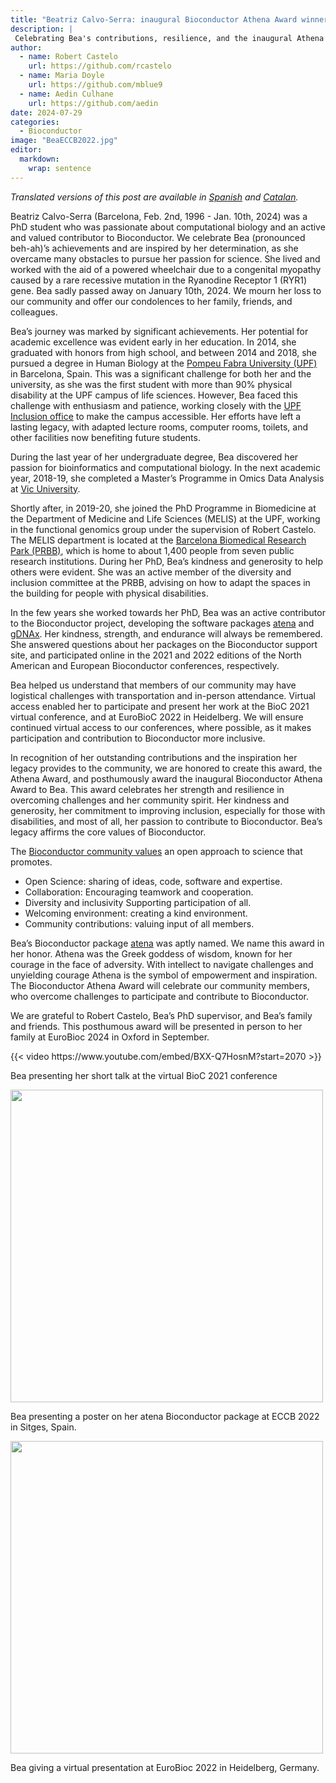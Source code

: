 ```yaml
---
title: "Beatriz Calvo-Serra: inaugural Bioconductor Athena Award winner"
description: | 
 Celebrating Bea's contributions, resilience, and the inaugural Athena Award in her honor.
author:
  - name: Robert Castelo
    url: https://github.com/rcastelo
  - name: Maria Doyle
    url: https://github.com/mblue9
  - name: Aedin Culhane
    url: https://github.com/aedin
date: 2024-07-29
categories:
  - Bioconductor
image: "BeaECCB2022.jpg"
editor: 
  markdown: 
    wrap: sentence
---
```


*Translated versions of this post are available in [Spanish](index-es.qmd) and [Catalan](index-ca.qmd).*

Beatriz Calvo-Serra (Barcelona, Feb. 2nd, 1996 - Jan. 10th, 2024) was a PhD student who was passionate about computational biology and an active and valued contributor to Bioconductor.
We celebrate Bea  (pronounced beh-ah)'s achievements and are inspired by her determination, as she overcame many obstacles to pursue her passion for science.
She lived and worked with the aid of a powered wheelchair due to a congenital myopathy caused by a rare recessive mutation in the Ryanodine Receptor 1 (RYR1) gene.
Bea sadly passed away on January 10th, 2024.
We mourn her loss to our community and offer our condolences to her family, friends, and colleagues.

Bea's journey was marked by significant achievements.
Her potential for academic excellence was evident early in her education.
In 2014, she graduated with honors from high school, and between 2014 and 2018, she pursued a degree in Human Biology at the [Pompeu Fabra University (UPF)](https://www.upf.edu) in Barcelona, Spain.
This was a significant challenge for both her and the university, as she was the first student with more than 90% physical disability at the UPF campus of life sciences.
However, Bea faced this challenge with enthusiasm and patience, working closely with the [UPF Inclusion office](https://www.upf.edu/web/upfinclusio) to make the campus accessible.
Her efforts have left a lasting legacy, with adapted lecture rooms, computer rooms, toilets, and other facilities now benefiting future students.

During the last year of her undergraduate degree, Bea discovered her passion for bioinformatics and computational biology.
In the next academic year, 2018-19, she completed a Master's Programme in Omics Data Analysis at [Vic University](https://www.uvic.cat).

Shortly after, in 2019-20, she joined the PhD Programme in Biomedicine at the Department of Medicine and Life Sciences (MELIS) at the UPF, working in the functional genomics group under the supervision of Robert Castelo.
The MELIS department is located at the [Barcelona Biomedical Research Park (PRBB)](https://prbb.org), which is home to about 1,400 people from seven public research institutions.
During her PhD, Bea's kindness and generosity to help others were evident.
She was an active member of the diversity and inclusion committee at the PRBB, advising on how to adapt the spaces in the building for people with physical disabilities.

In the few years she worked towards her PhD, Bea was an active contributor to the Bioconductor project, developing the software packages [atena](https://bioconductor.org/packages/atena) and [gDNAx](https://bioconductor.org/packages/gDNAx).
Her kindness, strength, and endurance will always be remembered.
She answered questions about her packages on the Bioconductor support site, and participated online in the 2021 and 2022 editions of the North American and European Bioconductor conferences, respectively.

Bea helped us understand that members of our community may have logistical challenges with transportation and in-person attendance.
Virtual access enabled her to participate and present her work at the BioC 2021 virtual conference, and at EuroBioC 2022 in Heidelberg.
We will ensure continued virtual access to our conferences, where possible, as it makes participation and contribution to Bioconductor more inclusive.

In recognition of her outstanding contributions and the inspiration her legacy provides to the community, we are honored to create this award, the Athena Award, and posthumously award the inaugural Bioconductor Athena Award to Bea.
This award celebrates her strength and resilience in overcoming challenges and her community spirit.
Her kindness and generosity, her commitment to improving inclusion, especially for those with disabilities, and most of all, her passion to contribute to Bioconductor.
Bea's legacy affirms the core values of Bioconductor.

The [Bioconductor community values](https://www.bioconductor.org/about/code-of-conduct/) an open approach to science that promotes.

-   Open Science: sharing of ideas, code, software and expertise.
-   Collaboration: Encouraging teamwork and cooperation.
-   Diversity and inclusivity Supporting participation of all.
-   Welcoming environment: creating a kind environment.
-   Community contributions: valuing input of all members.

Bea's Bioconductor package [atena](https://bioconductor.org/packages/atena) was aptly named.
We name this award in her honor.
Athena was the Greek goddess of wisdom, known for her courage in the face of adversity.
With intellect to navigate challenges and unyielding courage Athena is the symbol of empowerment and inspiration.
The Bioconductor Athena Award will celebrate our community members, who overcome challenges to participate and contribute to Bioconductor.

We are grateful to Robert Castelo, Bea's PhD supervisor, and Bea's family and friends.
This posthumous award will be presented in person to her family at EuroBioc 2024 in Oxford in September.

::: {#fig-video}

{{< video https://www.youtube.com/embed/BXX-Q7HosnM?start=2070 >}}

Bea presenting her short talk at the virtual BioC 2021 conference

:::

::: {#fig-eccb2022}

![](BeaECCB2022.jpg){height="500px"}

Bea presenting a poster on her atena Bioconductor package at ECCB 2022 in Sitges, Spain.

:::

::: {#fig-bioc2022}

![](BeaEuroBioC2022.jpg){height="500px"}

Bea giving a virtual presentation at EuroBioc 2022 in Heidelberg, Germany.

:::
